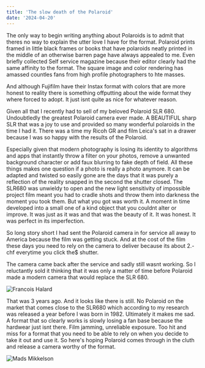 ```yaml
---
title: 'The slow death of the Polaroid'
date: '2024-04-20'
---
```


The only way to begin writing anything about Polaroids is to admit that theres no way to explain the utter love I have for the format. 
Polaroid prints framed in little black frames or books that have polaroids neatly printed in the middle of 
an otherwise barren page have always appealed to me. Even briefly collected Self service magazine because their 
editor clearly had the same affinity to the format. The square image and color rendering has amassed countles fans 
from high profile photographers to hte masses. 

And although Fujifilm have their Instax format with colors that are more honest to reality there is something
offputting about the wide format they where forced to adopt. It just isnt quite as nice for whatever reason. 

Given all that I recently had to sell of my beloved Polaroid SLR 680. Undoubtledly the greatest Polaroid camera
ever made. A BEAUTIFUL sharp SLR that was a joy to use and provided so many wonderful polaroids in the time I had it. 
There was a time my Ricoh GR and film Leica's sat in a drawer because I was so happy with the results of the Polaroid. 

Especially given that modern photography is losing its identity to algorithms and apps that instantly throw a filter
on your photos, remove a unwanted background character or add faux blurring to fake depth of field. All these 
things makes one question if a photo is really a photo anymore. It can be adapted and twisted so easily gone
are the days that it was purely a reflection of the reality snapped in the second the shutter closed. 
The SLR680 was unwieldy to open and the new light sensitivity of impossible project film meant you had to cradle shots
and throw them into darkness the moment you took them. But what you got was worth it. A moment in time developed
into a small one of a kind object that you couldnt alter or improve. It was just as it was and that was 
the beauty of it. It was honest. It was perfect in its imperfection. 

So long story short I had sent the Polaroid camera in for service all away to America because the film was getting stuck. And at the 
cost of the film these days you need to rely on the camera to deliver because its about 2.- chf everytime you click the$
shutter. 

The camera came back after the service and sadly still wasnt working. So I reluctantly sold it thinking that it was only a 
matter of time before Polaroid made a modern camera that would replace the SLR 680. 

![Francois Halard](/assets/images/polaroid/404572334_318470334405286_1358649453013994733_n.jpg)

That was 3 years ago. And it looks like there is still. No Polaroid on the market that comes close to the SLR680 which 
according to my research was released a year before I was born in 1982. Ultimately it makes me sad. A format
that so clearly works is slowly losing a fan base because the hardwear just isnt there. Film jamming, 
unreliable exposure. Too hit and miss for a format that you need to be able to rely on when you 
decide to take it out and use it. So here's hoping Polaroid comes through in the cluth and release
a camera worthy of the format. 

![Mads Mikkelson](/assets/images/polaroid/pola.jpg)


